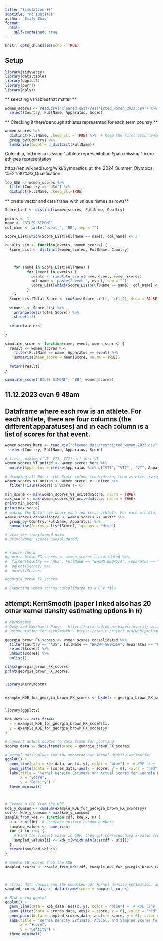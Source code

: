 ```yaml
---
title: "Simulation-EZ"
subtitle: "no subtitle"
author: "Emily Zhao"
format: 
  html:
    self-contained: true
---
```

```r
knitr::opts_chunk$set(echo = TRUE)
```
## Setup
```r
library(tidyverse)
library(data.table)
library(ggplot2)
library(purrr)
library(dplyr)
```


** selecting variables that matter ** 
```r
women_scores <- read.csv("cleaned data/restricted_women_2023.csv") %>% 
  select(Country, FullName, Apparatus, Score)
```


** Checking if there's enough athletes represented for each team country ** 
```r
women_scores %>%
  distinct(FullName, .keep_all = TRUE) %>%  # Keep the first occurrence of each athlete
  group_by(Country) %>% 
  summarise(Count = n_distinct(FullName))
```
Colombia, Indonesia missing 1 athlete representation
Spain missing 1 more athletes representation

https://en.wikipedia.org/wiki/Gymnastics_at_the_2024_Summer_Olympics_%E2%80%93_Qualification 

```r
top_USA <- women_scores %>% 
  filter(Country == "USA") %>% 
  distinct(FullName, .keep_all=TRUE)
```



** create vector and data frame with unique names as rows** 

```r

Score_List <- distinct(women_scores, FullName, Country)

```


```r
points <- 1
name <- "BILES SIMONE"
col_name <- paste("event_", "BB", sep = "")

Score_List[which(Score_List$FullName == name), col_name] <- 3
```


```r

results_sim <- function(events, women_scores) {
  Score_List <- distinct(women_scores, FullName, Country)

  

    for (name in Score_List$FullName) {
          for (event in events) {
            points <- simulate_score(name, event, women_scores)
            col_name <- paste("event_", event, sep = "")
            Score_List[which(Score_List$FullName == name), col_name] <- points
          }
    }
  Score_List$Total_Score <- rowSums(Score_List[, -c(1,2), drop = FALSE], na.rm = TRUE)

  winners <- Score_List %>% 
    arrange(desc(Total_Score)) %>% 
    slice(1:3)
  
  return(winners)
    
}
```


```r
simulate_score <- function(name, event, women_scores) {
  result <- women_scores %>%
    filter(FullName == name, Apparatus == event) %>% 
    summarize(mean_score = mean(Score, na.rm = TRUE))
  
  return(result)
}
```

```r
simulate_score("BILES SIMONE", "BB", women_scores)
```









## 11.12.2023 evan 9 48am


## Dataframe where each row is an athlete. For each athlete, there are four columns (the different apparatuses) and in each column is a list of scores for that event.
```r
women_scores_here <- read.csv("cleaned data/restricted_women_2023.csv") %>% 
  select(Country, FullName, Apparatus, Score)

# first, making c(VT, VT1, VT2) all just VT
women_scores_VT_united <- women_scores_here %>%
  mutate(Apparatus = ifelse(Apparatus %in% c("VT1", "VT2"), "VT", Apparatus))

# dropping all NAs in the Score column (considering them as effectively "no attempt" or "no score for the simulation to consider")
women_scores_VT_united <- women_scores_VT_united %>%
  filter(!is.na(Score) & Score != 0)

min_score <- min(women_scores_VT_united$Score, na.rm = TRUE)
max_score <- max(women_scores_VT_united$Score, na.rm = TRUE)
print(min_score)
print(max_score)
# making the Dataframe where each row is an athlete. For each athlete, there are four columns (the different apparatuses) and in each column is a list of scores for that event.
women_scores_consolidated <- women_scores_VT_united %>%
  group_by(Country, FullName, Apparatus) %>%
  summarise(Scores = list(Score), .groups = 'drop')

# View the transformed data
# print(women_scores_consolidated)


# sanity check
#georgia_brown_FX_scores <- women_scores_consolidated %>%
#  filter(Country == "AUS", FullName == "BROWN GEORGIA", Apparatus == "UB") %>%
#  select(Scores) %>% 
#  unnest(Scores)

#georgia_brown_FX_scores

# Exporting women_scores_consolidated to a CSV file


```


## attempt: KernSmooth (paper linked also has 20 other kernel density estimating options in R)
```r
# KernSmooth
# Deng and Wickham's Paper - https://vita.had.co.nz/papers/density-estimation.pdf
# Documentation for KernSmooth - https://cran.r-project.org/web/packages/KernSmooth/KernSmooth.pdf

georgia_brown_FX_scores <- women_scores_consolidated %>%
  filter(Country == "AUS", FullName == "BROWN GEORGIA", Apparatus == "UB") %>%
  select(Scores) %>% 
  unnest(Scores) %>%
  unlist() 

class(georgia_brown_FX_scores)
print(georgia_brown_FX_scores)


library(KernSmooth)


example_KDE_for_georgia_brown_FX_scores <- bkde(x = georgia_brown_FX_scores, kernel = "normal", canonical = FALSE, bandwidth = 0.25, gridsize = 401L, range.x = c(min(georgia_brown_FX_scores, na.rm = TRUE)-2, max(georgia_brown_FX_scores)+2), truncate = TRUE)


library(ggplot2)

kde_data <- data.frame(
  x = example_KDE_for_georgia_brown_FX_scores$x, 
  y = example_KDE_for_georgia_brown_FX_scores$y
)

# Convert actual scores to data frame for plotting
scores_data <- data.frame(score = georgia_brown_FX_scores)

# actual data values and the smoothed-out kernel density estimation
ggplot() +
  geom_line(data = kde_data, aes(x, y), color = "blue") +  # KDE line
  geom_jitter(data = scores_data, aes(x = score, y = 0), color = "red", width = 0.1, height = 0) +  # Actual scores
  labs(title = "Kernel Density Estimate and Actual Scores for Georgia Brown's FX Scores",
       x = "Score",
       y = "Density") +
  theme_minimal()



# Create a CDF from the KDE
kde_y_cumsum <- cumsum(example_KDE_for_georgia_brown_FX_scores$y)
cdf <- kde_y_cumsum / max(kde_y_cumsum)
sample_from_kde <- function(cdf, kde_x, n) {
  u <- runif(n)  # Generate uniform random numbers
  sampled_values <- numeric(n)
  for (i in 1:n) {
    # Find the closest value in CDF, then get corresponding x-value from KDE
    sampled_values[i] <- kde_x[which.min(abs(cdf - u[i]))]
  }
  return(sampled_values)
}

# Sample 10 scores from the KDE
sampled_scores <- sample_from_kde(cdf, example_KDE_for_georgia_brown_FX_scores$x, 10)



# actual data values and the smoothed-out kernel density estimation, and the sampled scores
sampled_scores_data <- data.frame(score = sampled_scores)

# Plot using ggplot
ggplot() +
  geom_line(data = kde_data, aes(x, y), color = "blue") +  # KDE line
  geom_jitter(data = scores_data, aes(x = score, y = 0), color = "red", width = 0.1, height = 0) +  # Actual scores
  geom_point(data = sampled_scores_data, aes(x = score, y = 0), color = "green", size = 1) +  # Sampled scores
  labs(title = "Kernel Density Estimate, Actual, and Sampled Scores for Georgia Brown's FX Scores",
       x = "Score",
       y = "Density") +
  theme_minimal()

```



